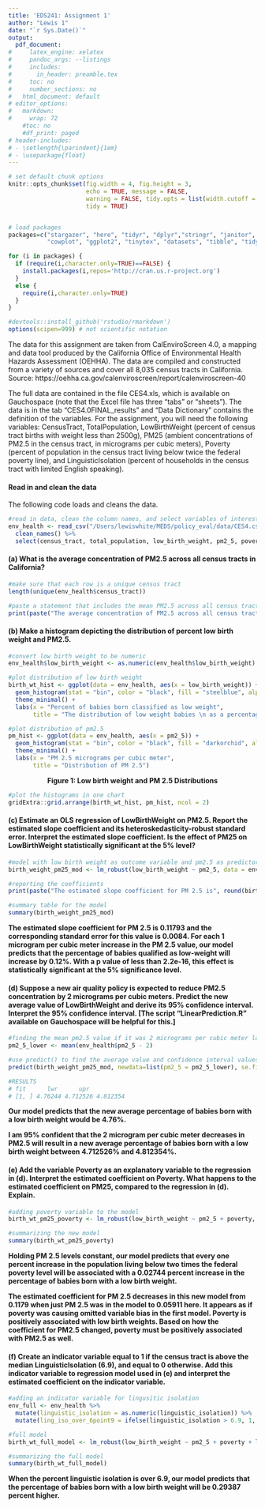 ```yaml
---
title: 'EDS241: Assignment 1'
author: "Lewis 1"
date: "`r Sys.Date()`"
output:
  pdf_document:
#     latex_engine: xelatex
#     pandoc_args: --listings
#     includes:
#       in_header: preamble.tex
#     toc: no
#     number_sections: no
#   html_document: default
# editor_options:
#   markdown:
#     wrap: 72
    #toc: no
    #df_print: paged
# header-includes:
# - \setlength{\parindent}{1em}
# - \usepackage{float}
--- 
```

  
``` r
# set default chunk options
knitr::opts_chunk$set(fig.width = 4, fig.height = 3, 
                      echo = TRUE, message = FALSE, 
                      warning = FALSE, tidy.opts = list(width.cutoff = 60), 
                      tidy = TRUE)


# load packages
packages=c("stargazer", "here", "tidyr", "dplyr","stringr", "janitor", 
           "cowplot", "ggplot2", "tinytex", "datasets", "tibble", "tidyverse", "estimatr")

for (i in packages) {
  if (require(i,character.only=TRUE)==FALSE) {
    install.packages(i,repos='http://cran.us.r-project.org')
  }
  else {
    require(i,character.only=TRUE)
  }
}

#devtools::install_github('rstudio/rmarkdown')
options(scipen=999) # not scientific notation
```

The data for this assignment are taken from CalEnviroScreen 4.0, a mapping and data tool produced by the California Office of Environmental Health Hazards Assessment (OEHHA). The data are compiled and constructed from a variety of sources and cover all 8,035 census tracts in California. Source: https://oehha.ca.gov/calenviroscreen/report/calenviroscreen-40

The full data are contained in the file CES4.xls, which is available on Gauchospace (note that the Excel file has three “tabs” or “sheets”). The data is in the tab “CES4.0FINAL_results” and “Data Dictionary” contains the definition of the variables. For the assignment, you will need the following variables: CensusTract, TotalPopulation, LowBirthWeight (percent of census tract births with weight less than 2500g), PM25 (ambient concentrations of PM2.5 in the census tract, in micrograms per cubic meters), Poverty (percent of population in the census tract living below twice the federal poverty line), and LinguisticIsolation (percent of households in the census tract with limited English speaking).

#### Read in and clean the data

The following code loads and cleans the data.

```r
#read in data, clean the column names, and select variables of interest
env_health <- read_csv("/Users/lewiswhite/MEDS/policy_eval/data/CES4.csv") %>%
  clean_names() %>%
  select(census_tract, total_population, low_birth_weight, pm2_5, poverty, linguistic_isolation )
```

#### (a) What is the average concentration of PM2.5 across all census tracts in California?

```r
#make sure that each row is a unique census tract
length(unique(env_health$census_tract)) 

#paste a statement that includes the mean PM2.5 across all census tracts in California. 
print(paste("The average concentration of PM2.5 across all census tracts in California is", round(mean(env_health$pm2_5), 3)))
```


#### (b) Make a histogram depicting the distribution of percent low birth weight and PM2.5.

```r
#convert low birth weight to be numeric
env_health$low_birth_weight <- as.numeric(env_health$low_birth_weight) 

#plot distribution of low birth weight
birth_wt_hist <- ggplot(data = env_health, aes(x = low_birth_weight)) +
  geom_histogram(stat = "bin", color = "black", fill = "steelblue", alpha = 0.6) +
  theme_minimal() +
  labs(x = "Percent of babies born classified as low weight",
       title = "The distribution of low weight babies \n as a percentage of total births")

#plot distribution of pm2.5 
pm_hist <- ggplot(data = env_health, aes(x = pm2_5)) +
  geom_histogram(stat = "bin", color = "black", fill = "darkorchid", alpha = 0.6) +
  theme_minimal() +
  labs(x = "PM 2.5 micrograms per cubic meter",
       title = "Distribution of PM 2.5")
```

<center>**Figure 1: Low birth weight and PM 2.5 Distributions**</center>
```r
#plot the histograms in one chart
gridExtra::grid.arrange(birth_wt_hist, pm_hist, ncol = 2)
```

#### (c) Estimate an OLS regression of LowBirthWeight on PM2.5. Report the estimated slope coefficient and its heteroskedasticity-robust standard error. Interpret the estimated slope coefficient. Is the effect of PM25 on LowBirthWeight statistically significant at the 5% level?

```r
#model with low birth weight as outcome variable and pm2.5 as predictor 
birth_weight_pm25_mod <- lm_robust(low_birth_weight ~ pm2_5, data = env_health, se_type = "HC1", alpha = 0.05)
```

```r
#reporting the coefficients 
print(paste("The estimated slope coefficient for PM 2.5 is", round(birth_weight_pm25_mod$coefficients[2], 5), "and the corresponding standard error for this value is", round(birth_weight_pm25_mod$std.error[2],5)))
```

```r
#summary table for the model
summary(birth_weight_pm25_mod)
```

**The estimated slope coefficient for PM 2.5 is 0.11793 and the corresponding standard error for this value is 0.0084. For each 1 microgram per cubic meter increase in the PM 2.5 value, our model predicts that the percentage of babies qualified as low-weight will increase by 0.12%. With a p value of less than 2.2e-16, this effect is statistically significant at the 5% significance level.**


#### (d) Suppose a new air quality policy is expected to reduce PM2.5 concentration by 2 micrograms per cubic meters. Predict the new average value of LowBirthWeight and derive its 95% confidence interval. Interpret the 95% confidence interval. [The script “LinearPrediction.R” available on Gauchospace will be helpful for this.]

```r
#finding the mean pm2.5 value if it was 2 micrograms per cubic meter lower than before
pm2_5_lower <- mean(env_health$pm2_5 - 2)

#use predict() to find the average value and confidence interval values given this new mean PM2.5
predict(birth_weight_pm25_mod, newdata=list(pm2_5 = pm2_5_lower), se.fit=TRUE, interval='confidence')

#RESULTS
# fit      lwr      upr
# [1, ] 4.76244 4.712526 4.812354
```

**Our model predicts that the new average percentage of babies born with a low birth weight would be 4.76%.**

**I am 95% confident that the 2 microgram per cubic meter decreases in PM2.5 will result in a new average percentage of babies born with a low birth weight between 4.712526% and 4.812354%.** 

#### (e) Add the variable Poverty as an explanatory variable to the regression in (d). Interpret the estimated coefficient on Poverty. What happens to the estimated coefficient on PM25, compared to the regression in (d). Explain.

```r
#adding poverty variable to the model
birth_wt_pm25_poverty <- lm_robust(low_birth_weight ~ pm2_5 + poverty, data = env_health, se_type = "HC1", alpha = 0.05)

#summarizing the new model
summary(birth_wt_pm25_poverty)
```

**Holding PM 2.5 levels constant, our model predicts that every one percent increase in the population living below two times the federal poverty level will be associated with a 0.02744 percent increase in the percentage of babies born with a low birth weight.**

**The estimated coefficient for PM 2.5 decreases in this new model from 0.1179 when just PM 2.5 was in the model to 0.05911 here. It appears as if poverty was causing omitted variable bias in the first model. Poverty is positively associated with low birth weights. Based on how the coefficient for PM2.5 changed, poverty must be positively associated with PM2.5 as well.**


#### (f) Create an indicator variable equal to 1 if the census tract is above the median LinguisticIsolation (6.9), and equal to 0 otherwise. Add this indicator variable to regression model used in (e) and interpret the estimated coefficient on the indicator variable.

```r
#adding an indicator variable for lingusitic isolation 
env_full <- env_health %>%
  mutate(linguistic_isolation = as.numeric(linguistic_isolation)) %>%
  mutate(ling_iso_over_6point9 = ifelse(linguistic_isolation > 6.9, 1, 0))

#full model 
birth_wt_full_model <- lm_robust(low_birth_weight ~ pm2_5 + poverty + ling_iso_over_6point9, data = env_full, se_type = "HC1", alpha = 0.05)

#summarizing the full model
summary(birth_wt_full_model)
```

**When the percent linguistic isolation is over 6.9, our model predicts that the percentage of babies born with a low birth weight will be 0.29387 percent higher.**
